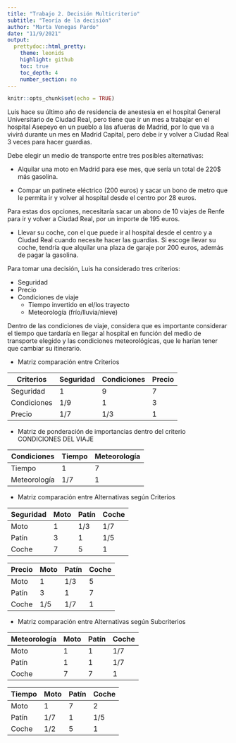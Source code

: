 ```yaml
---
title: "Trabajo 2. Decisión Multicriterio"
subtitle: "Teoría de la decisión"
author: "Marta Venegas Pardo"
date: "11/9/2021"
output: 
  prettydoc::html_pretty:
    theme: leonids
    highlight: github
    toc: true
    toc_depth: 4
    number_section: no
---
```


```r
knitr::opts_chunk$set(echo = TRUE)
```




Luis hace su último año de residencia de anestesia en el hospital General Universitario de Ciudad Real, pero tiene que ir un mes a trabajar en el hospital Asepeyo en un pueblo a las afueras de Madrid, por lo que va a vivirá durante un mes en Madrid Capital, pero debe ir y volver a Ciudad Real 3 veces para hacer guardias.


Debe elegir un medio de transporte entre tres posibles alternativas:

- Alquilar una moto en Madrid para ese mes, que sería un total de 220$ más gasolina.

- Compar un patinete eléctrico (200 euros) y sacar un bono de metro que le permita ir y volver al hospital desde el centro por 28 euros.

Para estas dos opciones, necesitaría sacar un abono de 10 viajes de Renfe para ir y volver a Ciudad Real, por un importe de 195 euros.

- Llevar su coche, con el que puede ir al hospital desde el centro y a Ciudad Real cuando necesite hacer las guardias. Si escoge llevar su coche, tendría que alquilar una plaza de garaje por 200 euros, además de pagar la gasolina.

Para tomar una decisión, Luis ha considerado tres criterios:

- Seguridad
- Precio
- Condiciones de viaje
	- Tiempo invertido en el/los trayecto
	- Meteorología (frío/lluvia/nieve)
  

Dentro de las condiciones de viaje, considera que es importante considerar el tiempo que tardaría en llegar al hospital en función del medio de transporte elegido y las condiciones meteorológicas, que le harían tener que cambiar su itinerario.

-   Matriz comparación entre Criterios

|   Criterios    | Seguridad | Condiciones  | Precio  |
|----------------|-----------|--------------|---------|
| Seguridad      |     1     |       9      |     7   |
| Condiciones    |    1/9         |        1             |     3      |
| Precio         |        1/7     |        1/3           |      1    |


- Matriz de ponderación de importancias dentro del criterio CONDICIONES DEL VIAJE

|  Condiciones | Tiempo     | Meteorología | 
|-------------------|---------------|-------------------|
| Tiempo          |       1         |         7            |  
| Meteorología |        1/7     |        1             |    


-   Matriz comparación entre Alternativas según Criterios


Seguridad  | Moto | Patín | Coche |
|--------------|---------|---------|----------|
Moto		 		|		1     |		1/3  |    1/7
Patín			   |	  	3		 |		1     |    1/5
Coche		   |		7		 |		 5    |     1


Precio        | Moto | Patín | Coche |
|--------------|---------|---------|----------|
Moto		 		|		1     |		1/3  |    5
Patín			   |	  	3		 |		1     |    7
Coche		   |		1/5	 |	   1/7  |     1

-   Matriz comparación entre Alternativas según Subcriterios

Meteorología  | Moto | Patín | Coche |
|--------------|---------|---------|----------|
Moto		 		|		1     |		1     |    1/7
Patín			   |	  	1		 |		1     |    1/7
Coche		   |		7     |	   7     |     1

Tiempo | Moto  | Patín   | Coche
|----------|---------|----------|----------|
Moto		 |		1      | 		7     |    2    |
Patín		 |	  	1/7	  |		1	    |    1/5    |
Coche	 |		1/2	  |		 5    |     1   |





